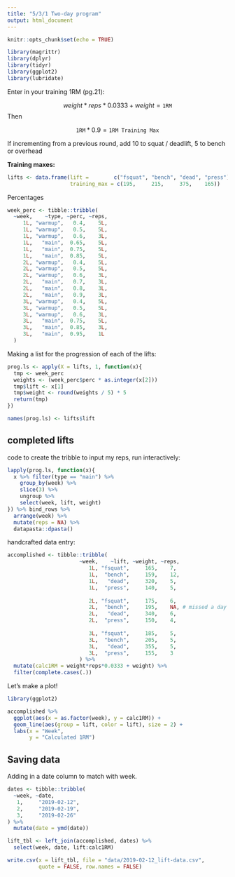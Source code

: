 ```yaml
---
title: "5/3/1 Two-day program"
output: html_document
---
```


```r
knitr::opts_chunk$set(echo = TRUE)

library(magrittr)
library(dplyr)
library(tidyr)
library(ggplot2)
library(lubridate)
```


Enter in your training 1RM (pg.21):

$$
weight * reps * 0.0333 + weight = \texttt{1RM}
$$
Then 

$$
\texttt{1RM} * 0.9 = \texttt{1RM Training Max}
$$

If incrementing from a previous round, add 10 to squat / deadlift, 5 to bench or overhead

**Training maxes:**

```r
lifts <- data.frame(lift =        c("fsquat", "bench", "dead", "press"),
                    training_max = c(195,     215,     375,    165))
```

Percentages

```r
week_perc <- tibble::tribble(
  ~week,    ~type, ~perc, ~reps,
     1L, "warmup",   0.4,    5L,
     1L, "warmup",   0.5,    5L,
     1L, "warmup",   0.6,    3L,
     1L,   "main",  0.65,    5L,
     1L,   "main",  0.75,    5L,
     1L,   "main",  0.85,    5L,
     2L, "warmup",   0.4,    5L,
     2L, "warmup",   0.5,    5L,
     2L, "warmup",   0.6,    3L,
     2L,   "main",   0.7,    3L,
     2L,   "main",   0.8,    3L,
     2L,   "main",   0.9,    3L,
     3L, "warmup",   0.4,    5L,
     3L, "warmup",   0.5,    5L,
     3L, "warmup",   0.6,    3L,
     3L,   "main",  0.75,    5L,
     3L,   "main",  0.85,    3L,
     3L,   "main",  0.95,    1L
  )


```

Making a list for the progression of each of the lifts:

```r
prog.ls <- apply(X = lifts, 1, function(x){
  tmp <- week_perc
  weights <- (week_perc$perc * as.integer(x[2]))
  tmp$lift <- x[1]
  tmp$weight <- round(weights / 5) * 5
  return(tmp)
})

names(prog.ls) <- lifts$lift
```


## completed lifts

code to create the tribble to input my reps, run interactively:

```r
lapply(prog.ls, function(x){
  x %>% filter(type == "main") %>%
    group_by(week) %>% 
    slice(3) %>% 
    ungroup %>% 
    select(week, lift, weight)
}) %>% bind_rows %>% 
  arrange(week) %>% 
  mutate(reps = NA) %>% 
  datapasta::dpasta()
```

handcrafted data entry: 

```r
accomplished <- tibble::tribble(
                       ~week,    ~lift, ~weight, ~reps,
                          1L, "fsquat",     165,    7,
                          1L,  "bench",     159,    12,
                          1L,   "dead",     320,    5,
                          1L,  "press",     140,    5,
                       
                          2L, "fsquat",     175,    6,
                          2L,  "bench",     195,    NA, # missed a day
                          2L,   "dead",     340,    6,
                          2L,  "press",     150,    4,
                       
                          3L, "fsquat",     185,    5,
                          3L,  "bench",     205,    5,
                          3L,   "dead",     355,    5,
                          3L,  "press",     155,    3
                       ) %>% 
  mutate(calc1RM = weight*reps*0.0333 + weight) %>% 
  filter(complete.cases(.))

```


Let's make a plot!

```r
library(ggplot2)

accomplished %>% 
  ggplot(aes(x = as.factor(week), y = calc1RM)) + 
  geom_line(aes(group = lift, color = lift), size = 2) +
  labs(x = "Week",
       y = "Calculated 1RM")
```


## Saving data

Adding in a date column to match with week. 

```r
dates <- tibble::tribble(
  ~week, ~date,
   1,     "2019-02-12",
   2,     "2019-02-19",
   3,     "2019-02-26"
) %>%
  mutate(date = ymd(date))
```


```r
lift_tbl <- left_join(accomplished, dates) %>% 
  select(week, date, lift:calc1RM)
```

```r
write.csv(x = lift_tbl, file = "data/2019-02-12_lift-data.csv",
          quote = FALSE, row.names = FALSE)
```



